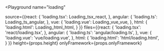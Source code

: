 

<Playground
  name="loading"
  
  source={{react: {
             'loading.tsx': Loading_tsx_react,
           },
           angular: {
             'loading.ts': Loading_ts_angular,
           },
           vue: {
             'loading.vue': Loading_vue_vue,
           },
           html: {
             'loading.html': Loading_html_html,
           }
}}
  files={{react: {
            'loading.tsx': 'react/loading.tsx',
          },
          angular: {
            'loading.ts': 'angular/loading.ts',
          },
          vue: {
            'loading.vue': 'vue/loading.vue',
          },
          html: {
            'loading.html': 'html/loading.html',
          }
}}
  height={props.height}
  onlyFramework={props.onlyFramework}
></Playground>
